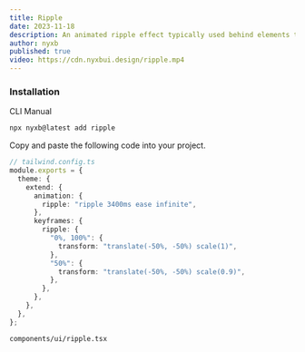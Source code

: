 ```yaml
---
title: Ripple
date: 2023-11-18
description: An animated ripple effect typically used behind elements to emphasize them.
author: nyxb
published: true
video: https://cdn.nyxbui.design/ripple.mp4
---
```


<ComponentPreview name="ripple-demo" />


### Installation

<Tabs defaultValue="cli">

<TabsList>
  <TabsTrigger value="cli">CLI</TabsTrigger>
  <TabsTrigger value="manual">Manual</TabsTrigger>
</TabsList>
<TabsContent value="cli">

```bash
npx nyxb@latest add ripple
```

</TabsContent>

<TabsContent value="manual">

<Steps>

Copy and paste the following code into your project.

```ts
// tailwind.config.ts
module.exports = {
  theme: {
    extend: {
      animation: {
        ripple: "ripple 3400ms ease infinite",
      },
      keyframes: {
        ripple: {
          "0%, 100%": {
            transform: "translate(-50%, -50%) scale(1)",
          },
          "50%": {
            transform: "translate(-50%, -50%) scale(0.9)",
          },
        },
      },
    },
  },
};
```

```text
components/ui/ripple.tsx
```

<ComponentSource name="ripple" />

</Steps>

</TabsContent>

</Tabs>

